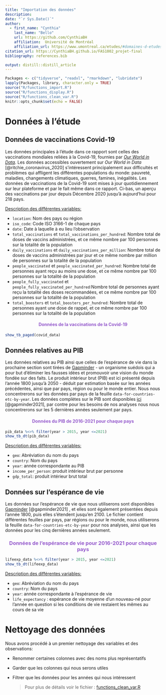 ```yaml
---
title: "Importation des données"
description: 
date: "`r Sys.Date()`"
author:
  - first_name: "Cynthia" 
    last_name: "Bello"
    url: https://github.com/CynthiaBH
    affiliation:  Université de Montréal
    affiliation_url: https://www.umontreal.ca/etudes/#domaines-d-etudes
citation_url: https://CynthiaBH.github.io/FAS1002_projet-final
bibliography: references.bib

output: distill::distill_article
---
```


```r
Packages <- c("tidyverse", "readxl", "rmarkdown", "lubridate")
lapply(Packages, library, character.only = TRUE)
source("R/functions_import.R")
source("R/functions_display.R")
source("R/functions_clean_var.R")
knitr::opts_chunk$set(echo = FALSE)

```

# Données à l'étude

## Données de vaccinations Covid-19

Les données principales à l'étude dans ce rapport sont celles des vaccinations mondiales reliées à la Covid-19, fournies par [*Our World in Data*](https://ourworldindata.org/covid-vaccinations). Les données accessibles ouvertement sur *Our World in Data* [@ritchie_coronavirus_2020] s'intéressent principalement aux difficultés et problèmes qui affligent les différentes populations du monde: pauvreté, maladies, changements climatiques, guerres, famines, inégalités. Les données de vaccinations de la Covid-19 sont mises à jour quotidiennement sur leur plateforme et par le fait même dans ce rapport. Ci-bas, un aperçu des vaccinations par jour depuis Décembre 2020 jusqu'à aujourd'hui pour 218 pays.

[Description des différentes variables:]{.ul}

-   `location`: Nom des pays ou région
-   `iso_code`: Code ISO 3166-1 de chaque pays
-   `date`: Date à laquelle à eu lieu l'observation
-   `total_vaccinations` et `total_vaccinations_per_hundred`: Nombre total de doses de vaccins administrées, et ce même nombre par 100 personnes sur la totalité de la population
-   `daily_vaccinations` et `daily_vaccinations_per_million`: Nombre total de doses de vaccins administrées par jour et ce même nombre par million de personnes sur la totalité de la population
-   `people_vaccinated` et `people_vaccinated_per_hundred`: Nombre total de personnes ayant reçu au moins une dose, et ce même nombre par 100 personnes sur la totalité de la population
-   `people_fully_vaccinated` et `people_fully_vaccinated_per_hundred`:Nombre total de personnes ayant reçu la totalité des doses recommandées, et ce même nombre par 100 personnes sur la totalité de la population
-   `total_boosters` et `total_boosters_per_hundred`: Nombre total de personnes ayant une dose de rappel, et ce même nombre par 100 personnes sur la totalité de la population

#### Données de la vaccinations de la Covid-19 {style="text-align:center; color:#955BCC"}

```r

show_tb_paged(covid_data)
```

## Données relatives au PIB

| Les données relatives au PIB ainsi que celles de l'espérance de vie dans la prochaine section sont tirées de [Gapminder](https://www.gapminder.org) - un organisme suédois qui a pour but d'éliminer les fausses idées et promouvoir une vision du monde fondée sur des faits. Le produit intérieur brut (PIB) est ici présenté depuis l'année 1800 jusqu'à 2050 - déduit par estimation basée sur les années précédentes, ainsi que par pays, région ou pour le monde entier. Nous nous concentrerons sur les données par pays de la feuille `data-for-countries-etc-by-year`. Les données complètes sur le PIB sont disponibles [ici](https://www.gapminder.org/data/documentation/gd001/) [@gapminder2021], par contre pour les besoins de nos analyses nous nous concentrerons sur les 5 dernières années seulement par pays.

#### Données du PIB de 2016-2021 pour chaque pays {style="text-align:center; color:#955BCC"}

```r
pib_data %<>% filter(year > 2015, year <=2021)
show_tb_dt(pib_data)
```

[Description des différentes variables:]{.ul}

-   `geo`: Abréviation du nom du pays
-   `country`: Nom du pays
-   `year`: année correspondante au PIB
-   `income_per_person`: produit intérieur brut par personne
-   `gdp_total`: produit intérieur brut total

## Données sur l'espérance de vie

Les données sur l'espérance de vie que nous utiliserons sont disponibles [Gapminder](https://www.gapminder.org/data/documentation/gd004/) [@gapminder2021] , et elles sont également présentées depuis l'année 1800, puis elles s'étendent jusqu'en 2100. Le fichier contient différentes feuilles par pays, par régions ou pour le monde, nous utiliserons la feuille `data-for-countries-etc-by-year` pour nos analyses, ainsi que les données pour les cinq dernières années seulement.

### Données de l'espérance de vie pour 2016-2021 pour chaque pays {style="text-align:center; color:#955BCC"}

```r
lifeexp_data %<>% filter(year > 2015, year <=2021)
show_tb_dt(lifeexp_data)

```

[Description des différentes variables:]{.ul}

-   `geo`: Abréviation du nom du pays
-   `country`: Nom du pays
-   `year`: année correspondante à l'espérance de vie
-   `life_expectancy` : espérance de vie moyenne d'un nouveau-né pour l'année en question si les conditions de vie restaient les mêmes au cours de sa vie

# Nettoyage des données

Nous avons procédé à un premier nettoyage des variables et des observations:

-   Renommer certaines colonnes avec des noms plus représentatifs

-   Garder que les colonnes qui nous serons utiles

-   Filtrer que les données pour les années qui nous intéressent

    > Pour plus de détails voir le fichier : [functions_clean_var.R](https://github.com/CynthiaBH/FAS1002_projet-final/blob/main/R/functions_clean_var.R)
